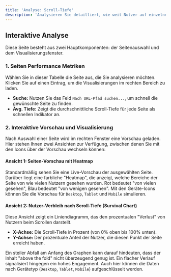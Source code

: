 ```yaml
---
title: 'Analyse: Scroll-Tiefe'
description: 'Analysieren Sie detailliert, wie weit Nutzer auf einzelnen Seiten scrollen, um die Content-Performance zu optimieren.'
---
```



## Interaktive Analyse

Diese Seite besteht aus zwei Hauptkomponenten: der Seitenauswahl und dem Visualisierungsfenster.

### 1. Seiten Performance Metriken
Wählen Sie in dieser Tabelle die Seite aus, die Sie analysieren möchten. Klicken Sie auf einen Eintrag, um die Visualisierungen im rechten Bereich zu laden.

*   **Suche:** Nutzen Sie das Feld `Nach URL-Pfad suchen...`, um schnell die gewünschte Seite zu finden.
*   **Avg. Tiefe:** Zeigt die durchschnittliche Scroll-Tiefe für jede Seite als schnellen Indikator an.

### 2. Interaktive Vorschau und Visualisierung
Nach Auswahl einer Seite wird im rechten Fenster eine Vorschau geladen. Hier stehen Ihnen zwei Ansichten zur Verfügung, zwischen denen Sie mit den Icons über der Vorschau wechseln können:

#### Ansicht 1: Seiten-Vorschau mit Heatmap
Standardmäßig sehen Sie eine Live-Vorschau der ausgewählten Seite. Darüber liegt eine farbliche "Heatmap", die anzeigt, welche Bereiche der Seite von wie vielen Nutzern gesehen wurden. Rot bedeutet "von vielen gesehen", Blau bedeutet "von wenigen gesehen". Mit den Geräte-Icons können Sie die Vorschau für `Desktop`, `Tablet` und `Mobile` simulieren.

#### Ansicht 2: Nutzer-Verbleib nach Scroll-Tiefe (Survival Chart)
Diese Ansicht zeigt ein Liniendiagramm, das den prozentualen "Verlust" von Nutzern beim Scrollen darstellt.

*   **X-Achse:** Die Scroll-Tiefe in Prozent (von 0% oben bis 100% unten).
*   **Y-Achse:** Der prozentuale Anteil der Nutzer, die diesen Punkt der Seite erreicht haben.

Ein steiler Abfall am Anfang des Graphen kann darauf hindeuten, dass der Inhalt "above the fold" nicht überzeugend genug ist. Ein flacher Verlauf signalisiert hingegen ein hohes Engagement. Auch hier können die Daten nach Gerätetyp (`Desktop`, `Tablet`, `Mobile`) aufgeschlüsselt werden.